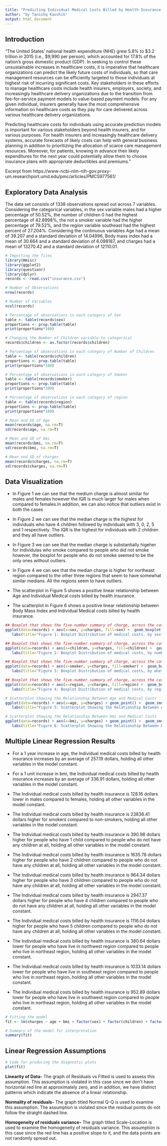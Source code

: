 ```yaml
---
title: "Predicting Individual Medical Costs Billed by Health Insurance Using Linear Regression"
author: "by Tanishq Kaushik"
output: html_document
---
```


## Introduction
"The United States’ national health expenditure (NHE) grew 5.8% to $3.2 trillion in 2015 (i.e., $9,990 per person), which accounted for 17.8% of the nation’s gross domestic product (GDP). In seeking to control these unsustainable increases in healthcare costs, it is imperative that healthcare organizations can predict the likely future costs of individuals, so that care management resources can be efficiently targeted to those individuals at highest risk of incurring significant costs. Key stakeholders in these efforts to manage healthcare costs include health insurers, employers, society, and increasingly healthcare delivery organizations due to the transition from fee-for-service payment models to value-based payment models. For any given individual, insurers generally have the most comprehensive information on healthcare costs as they pay for care delivered across various healthcare delivery organizations.

Predicting healthcare costs for individuals using accurate prediction models is important for various stakeholders beyond health insurers, and for various purposes. For health insurers and increasingly healthcare delivery systems, accurate forecasts of likely costs can help with general business planning in addition to prioritizing the allocation of scarce care management resources. Moreover, for patients, knowing in advance their likely expenditures for the next year could potentially allow them to choose insurance plans with appropriate deductibles and premiums."

Excerpt from https://www-ncbi-nlm-nih-gov.proxy-um.researchport.umd.edu/pmc/articles/PMC5977561/

## Exploratory Data Analysis
The data set consists of 1338 observations spread out across 7 variables. Considering the categorical variables, in the sex variable males had a higher percentage of 50.52%, the number of children 0 had the highest percentage of 42.8998%, the not a smoker variable had the higher percentage of 79.52%, and the region variable southeast had the highest percent of 27.204%. 
Considering the continuous variables Age had a mean of 39.207 and a standard deviation of 14.04996, Body mass index had a mean of 30.664 and a standard deviation of 6.098187, and charges had a mean of 13270.42 and a standard deviation of 12110.01.
```r
# Importing the files
library(Hmisc)
library(ggplot2)
library(questionr)
library(dplyr)
records <- read.csv("insurance.csv")

# Number of Observations
nrow(records)

# Number of Variables
ncol(records)

# Percentage of observations in each category of Sex
table <- table(records$sex)
proportions <- prop.table(table)
print(proportions*100)

# Changing the Number of Children variable to categorical 
records$children <- as.factor(records$children)

# Percentage of observations in each category of Number of Children
table <- table(records$children)
proportions <- prop.table(table)
print(proportions*100)

# Percentage of observations in each category of Smoker
table <- table(records$smoker)
proportions <- prop.table(table)
print(proportions*100)

# Percentage of observations in each category of region
table <- table(records$region)
proportions <- prop.table(table)
print(proportions*100)

# Mean and SD of Age
mean(records$age, na.rm=T)
sd(records$age, na.rm=T)

# Mean and SD of bmi
mean(records$bmi, na.rm=T)
sd(records$bmi, na.rm=T)

# Mean and SD of charges
mean(records$charges, na.rm=T)
sd(records$charges, na.rm=T)


```

## Data Visualization
* In Figure 1 we can see that the medium charge is almost similar for males and females however the IQR is much larger for males when compared to females.In addition, we can also notice that outliers exist in both the cases

* In Figure 2 we can see that the median charge is the highest for individuals who have 4 children followed by individuals with 3, 0, 2, 5 and 1 respectively. The IQR is the highest for individuals with 2 children and they all have outliers.

* In Figure 3 we can see that the median charge is substantially higeher for individulas who smoke compared to people who did not smoke however, the boxplot for people who do not smoke seemed to be the only ones without outliers.

* In Figure 4 we can see that the median charge is higher for northeast region compared to the other three regions that seem to have somewhat similar medians. All the regions seem to have outliers.

* The scatterplot in Figure 5 shows a positive linear relationship between Age and Individual Medical costs billed by health insurance. 

* The scatterplot in Figure 6 shows a positive linear relationship between Body Mass Index and Individual Medical costs billed by health insurance.

```r

## Boxplot that shows the five-number summary of charge, across the categorical variable Sex
ggplot(data=records) + aes(x=sex, y=charges, fill=sex) +  geom_boxplot()+
   labs(title="Figure 1: Boxplot Distribution of medical costs, by sex",x="Sex", fill="Sex", y="Individual medical costs billed by health insurance") + theme(plot.title = element_text(hjust = 0.5))

## Boxplot that shows the five-number summary of charge, across the categorical variable Number of Children
ggplot(data=records) + aes(x=children, y=charges, fill=children) +  geom_boxplot()+
   labs(title="Figure 2: Boxplot Distribution of medical costs, by number of children",x="Number of Children", fill="Number of Children", y="Individual medical costs billed by health insurance") + theme(plot.title = element_text(hjust = 0.5))

## Boxplot that shows the five-number summary of charge, across the categorical variable Smoker
ggplot(data=records) + aes(x=smoker, y=charges, fill=smoker) +  geom_boxplot()+
   labs(title="Figure 3: Boxplot Distribution of medical costs, by whether the indivisual is smokes or not",x="Smoker", fill="Smoker", y="Individual medical costs billed by health insurance") + theme(plot.title = element_text(hjust = 0.5))

## Boxplot that shows the five-number summary of charge, across the categorical variable Sex
ggplot(data=records) + aes(x=region, y=charges, fill=region) +  geom_boxplot()+
   labs(title="Figure 4: Boxplot Distribution of medical costs, by region",x="Region", fill="Region", y="Individual medical costs billed by health insurance") + theme(plot.title = element_text(hjust = 0.5))

# Scatterplot Showing the Relationship Between Age and Medical Costs
ggplot(data=records) + aes(x=age, y=charges) + geom_point() +  geom_smooth(method=lm) +
   labs(title="Figure 5: Scatterplot Showing the Relationship Between Age and Medical Costs",x="Age (In Years)", y="Individual medical costs billed by health insurance") + theme(plot.title = element_text(hjust = 0.5))

# Scatterplot Showing the Relationship Between bmi and Medical Costs
ggplot(data=records) + aes(x=bmi, y=charges) + geom_point() +  geom_smooth(method=lm) +
   labs(title="Figure 6: Scatterplot Showing the Relationship Between BMI and Medical Costs",x="Body mass index", y="Individual medical costs billed by health insurance") + theme(plot.title = element_text(hjust = 0.5))

```


## Multiple Linear Regression Results

* For a 1 year increase in age, the Individual medical costs billed by health insurance increases by an average of 257.19 dollars, holding all other variables in the model constant.

* For a 1 unit increase in bmi, the Individual medical costs billed by health insurance increases by an average of 336.91 dollars, holding all other variables in the model constant.

* The Individual medical costs billed by health insurance is 128.16 dollars lower in males compared to females, holding all other variables in the model constant.

* The Individual medical costs billed by health insurance is 23836.41 dollars higher for smokers compared to non-smokers, holding all other variables in the model constant. 

* The Individual medical costs billed by health insurance is 390.98 dollars higher for people who have 1 child compared to people who do not have any children at all, holding all other variables in the model constant.

* The Individual medical costs billed by health insurance is 1635.78 dollars higher for people who have 2 children compared to people who do not have any children at all, holding all other variables in the model constant.

* The Individual medical costs billed by health insurance is 964.34 dollars higher for people who have 3 children compared to people who do not have any children at all, holding all other variables in the model constant.

* The Individual medical costs billed by health insurance is 2947.37 dollars higher for people who have 4 children compared to people who do not have any children at all, holding all other variables in the model constant.

* The Individual medical costs billed by health insurance is 1116.04 dollars higher for people who have 5 children compared to people who do not have any children at all, holding all other variables in the model constant.

* The Individual medical costs billed by health insurance is 380.64 dollars lower for people who have live in northwest region compared to people who live in northeast region, holding all other variables in the model constant.

* The Individual medical costs billed by health insurance is 1033.14 dollars lower for people who have live in southeast region compared to people who live in northeast region, holding all other variables in the model constant.

* The Individual medical costs billed by health insurance is 952.89 dollars lower for people who have live in southwest region compared to people who live in northeast region, holding all other variables in the model constant.

```r

# Fitting the model
fit <- lm(charges ~ age + bmi + factor(sex) + factor(children) + factor(smoker) + factor(region), data = records)

# Summary of the model for interpretation
summary(fit)

```



## Linear Regression Assumptions


```r
# Code for producing the diagnostic plots
plot(fit)
```

**Linearity of Data-** The graph of Residuals vs Fitted is used to assess this assumption. This assumption is violated in this case since we don't have horizontal red line at approximately zero, and in addition, we have distinct patterns which indicate the absence of a linear relationship.

**Normality of residuals-** The graph titled Normal Q-Q is used to examine this assumption. The assumption is violated since the residual points do not follow the straight dashed line. 

**Homogeneity of residuals variance-** The graph titled Scale-Location is used to examine the homogeneity of residuals variance. This assumption is this case since the red line has a positive slope to it, and the data points are not randomly spread out.
